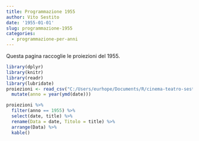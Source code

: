 ```yaml
---
title: Programmazione 1955
author: Vito Sestito
date: '1955-01-01'
slug: programmazione-1955
categories:
  - programmazione-per-anni
---
```



Questa pagina raccoglie le proiezioni del 1955.


```r
library(dplyr)
library(knitr)
library(readr)
library(lubridate)
proiezioni <- read_csv("C:/Users/eurhope/Documents/R/cinema-teatro-sestito/static/data/programmazione_agende.csv") %>% 
  mutate(anno = year(ymd(date)))
```


```r
proiezioni %>% 
  filter(anno == 1955) %>% 
  select(date, title) %>% 
  rename(Data = date, Titolo = title) %>% 
  arrange(Data) %>% 
  kable()
```

